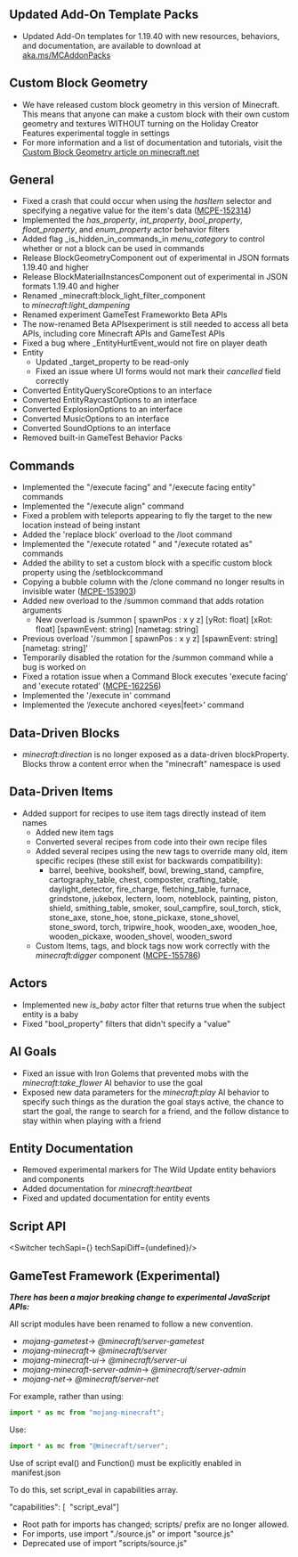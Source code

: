 



## **Updated Add-On Template Packs**

-   Updated Add-On templates for 1.19.40 with new resources, behaviors, and documentation, are available to download at [aka.ms/MCAddonPacks  
    ](https://aka.ms/MCAddOnPacks)

## **Custom Block Geometry**

-   We have released custom block geometry in this version of Minecraft. This means that anyone can make a custom block with their own custom geometry and textures WITHOUT turning on the Holiday Creator Features experimental toggle in settings
-   For more information and a list of documentation and tutorials, visit the [Custom Block Geometry article on minecraft.net](https://www.minecraft.net/en-us/creator/article/custom-block-geometry-release)

## **General**

-   Fixed a crash that could occur when using the _hasItem_ selector and specifying a negative value for the item's data ([MCPE-152314](https://bugs.mojang.com/browse/MCPE-152314))
-   Implemented the _has\_property_, _int\_property_, _bool\_property_, _float\_property_, and _enum\_property_ actor behavior filters
-   Added flag _is\_hidden\_in\_commands_in _menu\_category_ to control whether or not a block can be used in commands
-   Release BlockGeometryComponent out of experimental in JSON formats 1.19.40 and higher
-   Release BlockMaterialInstancesComponent out of experimental in JSON formats 1.19.40 and higher
-   Renamed _minecraft:block\_light\_filter_component to _minecraft:light\_dampening_
-   Renamed experiment GameTest Frameworkto Beta APIs
-   The now-renamed Beta APIsexperiment is still needed to access all beta APIs, including core Minecraft APIs and GameTest APIs
-   Fixed a bug where _EntityHurtEvent_would not fire on player death
-   Entity
    -   Updated _target_property to be read-only
    -   Fixed an issue where UI forms would not mark their _cancelled_ field correctly
-   Converted EntityQueryScoreOptions to an interface
-   Converted EntityRaycastOptions to an interface
-   Converted ExplosionOptions to an interface
-   Converted MusicOptions to an interface
-   Converted SoundOptions to an interface
-   Removed built-in GameTest Behavior Packs

## **Commands**

-   Implemented the "/execute facing" and "/execute facing entity" commands
-   Implemented the "/execute align" command
-   Fixed a problem with teleports appearing to fly the target to the new location instead of being instant
-   Added the 'replace block' overload to the /loot command
-   Implemented the "/execute rotated " and "/execute rotated as" commands
-   Added the ability to set a custom block with a specific custom block property using the /setblockcommand
-   Copying a bubble column with the /clone command no longer results in invisible water ([MCPE-153903](https://bugs.mojang.com/browse/MCPE-153903))
-   Added new overload to the /summon command that adds rotation arguments
    -   New overload is /summon \[ spawnPos : x y z\] \[yRot: float\] \[xRot: float\] \[spawnEvent: string\] \[nametag: string\]
-   Previous overload '/summon \[ spawnPos : x y z\] \[spawnEvent: string\] \[nametag: string\]'
-   Temporarily disabled the rotation for the /summon command while a bug is worked on
-   Fixed a rotation issue when a Command Block executes 'execute facing' and 'execute rotated' ([MCPE-162256](https://bugs.mojang.com/browse/MCPE-162256))
-   Implemented the '/execute in' command
-   Implemented the ‘/execute anchored \<eyes|feet\>’ command

## **Data-Driven Blocks**

-   _minecraft:direction_ is no longer exposed as a data-driven blockProperty. Blocks throw a content error when the "minecraft" namespace is used

## **Data-Driven Items**

-   Added support for recipes to use item tags directly instead of item names
    -   Added new item tags
    -   Converted several recipes from code into their own recipe files
    -   Added several recipes using the new tags to override many old, item specific recipes (these still exist for backwards compatibility):
        -   barrel, beehive, bookshelf, bowl, brewing\_stand, campfire, cartography\_table, chest, composter, crafting\_table, daylight\_detector, fire\_charge, fletching\_table, furnace, grindstone, jukebox, lectern, loom, noteblock, painting, piston, shield, smithing\_table, smoker, soul\_campfire, soul\_torch, stick, stone\_axe, stone\_hoe, stone\_pickaxe, stone\_shovel, stone\_sword, torch, tripwire\_hook, wooden\_axe, wooden\_hoe, wooden\_pickaxe, wooden\_shovel, wooden\_sword
    -   Custom Items, tags, and block tags now work correctly with the _minecraft:digger_ component ([MCPE-155786](https://bugs.mojang.com/browse/MCPE-155786))

## **Actors**

-   Implemented new _is\_baby_ actor filter that returns true when the subject entity is a baby
-   Fixed "bool\_property" filters that didn't specify a "value"

## **AI Goals**

-   Fixed an issue with Iron Golems that prevented mobs with the _minecraft:take\_flower_ AI behavior to use the goal
-   Exposed new data parameters for the _minecraft:play_ AI behavior to specify such things as the duration the goal stays active, the chance to start the goal, the range to search for a friend, and the follow distance to stay within when playing with a friend

## **Entity Documentation**

-   Removed experimental markers for The Wild Update entity behaviors and components
-   Added documentation for _minecraft:heartbeat_
-   Fixed and updated documentation for entity events


## **Script API**

<Switcher techSapi={<TechSapiStable/>} techSapiDiff={undefined}/>

## **GameTest Framework (Experimental)**

_**There has been a major breaking change to experimental JavaScript APIs:**_

All script modules have been renamed to follow a new convention.

-   _mojang-gametest_\-\> _@minecraft/server-gametest_ 
-   _mojang-minecraft_\-\> _@minecraft/server_
-   _mojang-minecraft-ui_\-\> _@minecraft/server-ui_
-   _mojang-minecraft-server-admin_\-\> _@minecraft/server-admin_
-   _mojang-net_\-\> _@minecraft/server-net_

For example, rather than using:
```js
import * as mc from "mojang-minecraft";
```

Use:
```js
import * as mc from "@minecraft/server";
```

Use of script eval() and Function() must be explicitly enabled in  manifest.json 

To do this, set script\_eval in capabilities array.

"capabilities": \[  "script\_eval"\]

-   Root path for imports has changed; scripts/ prefix are no longer allowed.
-   For imports, use import "./source.js" or import "source.js"
-   Deprecated use of import "scripts/source.js"

